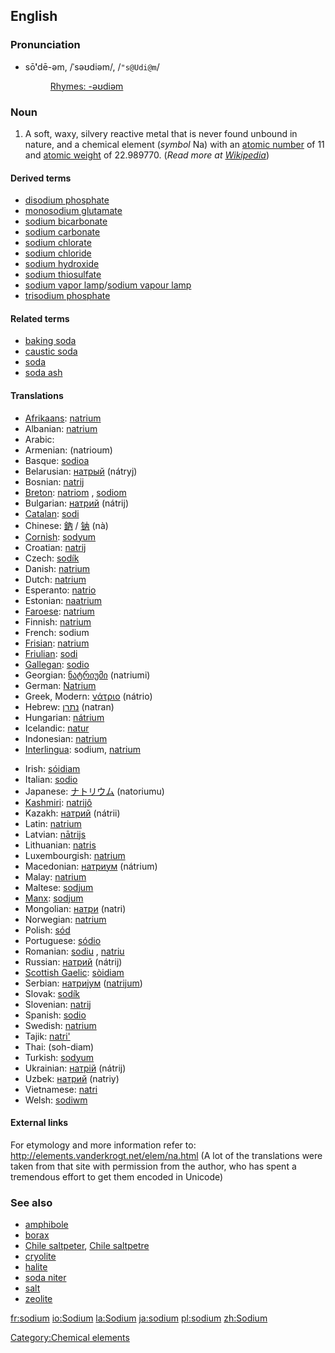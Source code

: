 ==English==
{{elements|Na|neon|Ne|magnesium|Mg}}
===Pronunciation===
*sō'''ʹ'''dē-əm, /ˈsəʊdiəm/, /<tt>"s@Udi@m</tt>/
*:[[Rhymes:English:-əʊdiəm|Rhymes: -əʊdiəm]]

=== Noun ===
{{en-noun-unc}}

# A soft, waxy, silvery reactive metal that is never found unbound in nature, and a chemical element (''symbol'' Na) with an [[atomic number]] of 11 and [[atomic weight]] of 22.989770. (''Read more at [[w:Sodium|Wikipedia]]'')

====Derived terms====
*[[disodium phosphate]]
*[[monosodium glutamate]]
*[[sodium bicarbonate]]
*[[sodium carbonate]]
*[[sodium chlorate]]
*[[sodium chloride]]
*[[sodium hydroxide]]
*[[sodium thiosulfate]]
*[[sodium vapor lamp]]/[[sodium vapour lamp]]
*[[trisodium phosphate]]

====Related terms====
*[[baking soda]]
*[[caustic soda]]
*[[soda]]
*[[soda ash]]

==== Translations ====
{{top}}
*[[Afrikaans]]: [[natrium]]
*Albanian: [[natrium]]
*Arabic: {{ARchar|[[صوديوم]]}} {{Unicode|(ʂódium)}} {{m}}
*Armenian: (natrioum)
*Basque: [[sodioa]]
*Belarusian: [[натрый]] (nátryj) {{m}}
*Bosnian: [[natrij]]
*[[Breton]]: [[natriom]] {{m}}, [[sodiom]] {{m}}
*Bulgarian: [[натрий]] (nátrij) {{m}}
*[[Catalan]]: [[sodi]]
*Chinese: [[鈉]] / [[钠]] (nà)
*[[Cornish]]: [[sodyum]]
*Croatian: [[natrij]]
*Czech: [[sodík]]
*Danish: [[natrium]]
*Dutch: [[natrium]] {{n}}
*Esperanto: [[natrio]]
*Estonian: [[naatrium]]
*[[Faroese]]: [[natrium]]
*Finnish: [[natrium]]
*French: sodium {{m}}
*[[Frisian]]: [[natrium]] {{n}}
*[[Friulian]]: [[sodi]]
*[[Gallegan]]: [[sodio]]
*Georgian: [[ნატრიუმი]] (natriumi)
*German: [[Natrium]] {{n}}
*Greek, Modern: [[νάτριο]] (nátrio) {{n}}
*Hebrew: [[נתרן]] (natran)
*Hungarian: [[nátrium]]
*Icelandic: [[natur]]
*Indonesian: [[natrium]]
*[[Interlingua]]: sodium, [[natrium]]
{{mid}}
*Irish: [[sóidiam]]
*Italian: [[sodio]] {{m}}
*Japanese: [[ナトリウム]] (natoriumu)
*[[Kashmiri]]: [[natrijô]]
*Kazakh: [[натрий]] (nátrii)
*Latin: [[natrium]]
*Latvian: [[nātrijs]]
*Lithuanian: [[natris]]
*Luxembourgish: [[natrium]]
*Macedonian: [[натриум]] (nátrium) {{m}}
*Malay: [[natrium]]
*Maltese: [[sodjum]]
*[[Manx]]: [[sodjum]]
*Mongolian: [[натри]] (natri)
*Norwegian: [[natrium]]
*Polish: [[sód]] {{m}}
*Portuguese: [[sódio]] {{m}}
*Romanian: [[sodiu]] {{n}}, [[natriu]] {{n}}
*Russian: [[натрий]] (nátrij) {{m}}
*[[Scottish Gaelic]]: [[sòidiam]]
*Serbian: [[натриjум]] ([[natrijum]]) {{m}}
*Slovak: [[sodík]]
*Slovenian: [[natrij]]
*Spanish: [[sodio]] {{m}}
*Swedish: [[natrium]]
*Tajik: [[natri']]
*Thai: {{THchar|[[โซเดียม]]}} (soh-diam)
*Turkish: [[sodyum]]
*Ukrainian: [[натрiй]] (nátrij) {{m}}
*Uzbek: [[натрий]] (natriy)
*Vietnamese: [[natri]]
*Welsh: [[sodiwm]]
{{bottom}}

====External links====
For etymology and more information refer to:
http://elements.vanderkrogt.net/elem/na.html
(A lot of the translations were taken from that site with permission from the author, who has spent a tremendous effort to get them encoded in Unicode)

===See also===
*[[amphibole]]
*[[borax]]
*[[Chile saltpeter]], [[Chile saltpetre]]
*[[cryolite]]
*[[halite]]
*[[soda niter]]
*[[salt]]
*[[zeolite]]

[[Category:Chemical elements]]

[[fr:sodium]]
[[io:Sodium]]
[[la:Sodium]]
[[ja:sodium]]
[[pl:sodium]]
[[zh:Sodium]]
